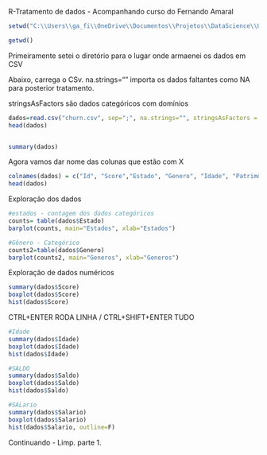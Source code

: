 R-Tratamento de dados - Acompanhando curso do Fernando Amaral

```r
setwd("C:\\Users\\ga_fi\\OneDrive\\Documentos\\Projetos\\DataScience\\Udemy\\R_limpe_tratamento")

```
```r
getwd()
```
Primeiramente setei o diretório para o lugar onde armaenei os dados em CSV

Abaixo, carrega o CSv.
na.strings="" importa os dados faltantes como NA para posterior tratamento.

stringsAsFactors são dados categóricos com domínios
```r
dados=read.csv("churn.csv", sep=";", na.strings="", stringsAsFactors = T)
head(dados)
```


```r
```


```r
summary(dados)
```
Agora vamos dar nome das colunas que estão com X
```r
colnames(dados) = c("Id", "Score","Estado", "Genero", "Idade", "Patrimônio", "Saldo", "Produtos", "TemCartCredito", "Ativo", "Salario", "Saiu")
head(dados)

```
Exploração dos dados
```r
#estados - contagem dos dados categóricos
counts= table(dados$Estado)
barplot(counts, main="Estados", xlab="Estados")
```
```r
#Gênero - Categórico
counts2=table(dados$Genero)
barplot(counts2, main="Generos", xlab="Generos")

```
Exploração de dados numéricos
```r
summary(dados$Score)
boxplot(dados$Score)
hist(dados$Score)
```
CTRL+ENTER RODA LINHA / CTRL+SHIFT+ENTER TUDO
```r
#Idade
summary(dados$Idade)
boxplot(dados$Idade)
hist(dados$Idade)
```
```r
#SALDO
summary(dados$Saldo)
boxplot(dados$Saldo)
hist(dados$Saldo)

```
```r
#SALario
summary(dados$Salario)
boxplot(dados$Salario)
hist(dados$Salario, outline=F)

```
Continuando - Limp. parte 1.


